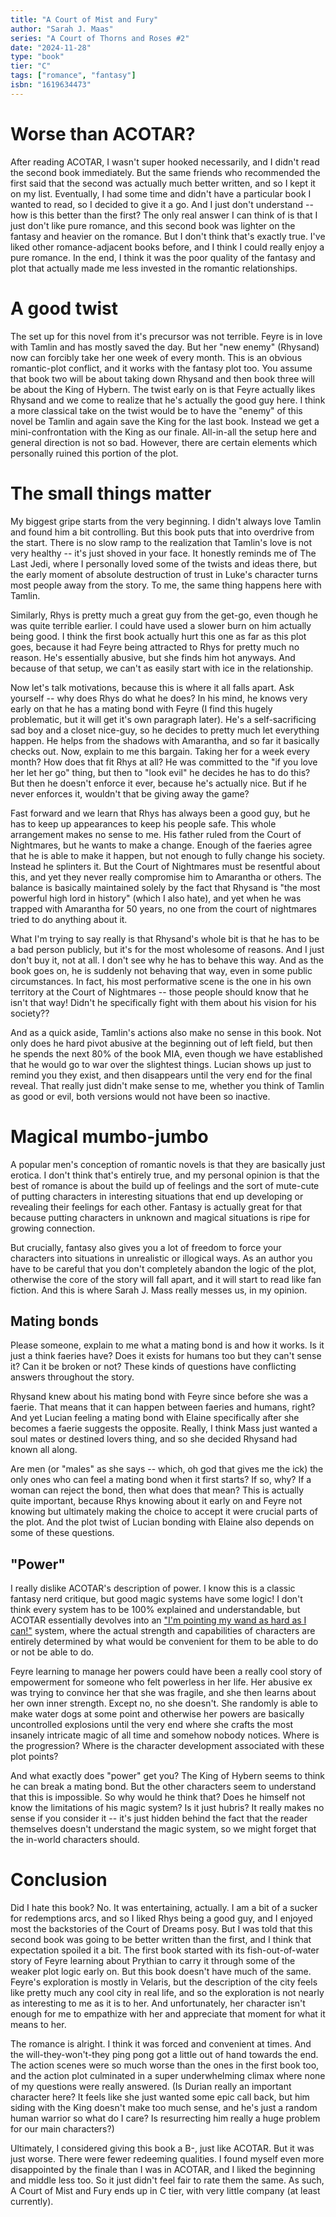```yaml
---
title: "A Court of Mist and Fury"
author: "Sarah J. Maas"
series: "A Court of Thorns and Roses #2"
date: "2024-11-28"
type: "book"
tier: "C"
tags: ["romance", "fantasy"]
isbn: "1619634473"
---
```


# Worse than ACOTAR?
After reading ACOTAR, I wasn't super hooked necessarily, and I didn't read the second book immediately. But the same friends who recommended the first said that the second was actually much better written, and so I kept it on my list. Eventually, I had some time and didn't have a particular book I wanted to read, so I decided to give it a go. And I just don't understand -- how is this better than the first? The only real answer I can think of is that I just don't like pure romance, and this second book was lighter on the fantasy and heavier on the romance. But I don't think that's exactly true. I've liked other romance-adjacent books before, and I think I could really enjoy a pure romance. In the end, I think it was the poor quality of the fantasy and plot that actually made me less invested in the romantic relationships.

# A good twist
The set up for this novel from it's precursor was not terrible. Feyre is in love with Tamlin and has mostly saved the day. But her "new enemy" (Rhysand) now can forcibly take her one week of every month. This is an obvious romantic-plot conflict, and it works with the fantasy plot too. You assume that book two will be about taking down Rhysand and then book three will be about the King of Hybern. The twist early on is that Feyre actually likes Rhysand and we come to realize that he's actually the good guy here. I think a more classical take on the twist would be to have the "enemy" of this novel be Tamlin and again save the King for the last book. Instead we get a mini-confrontation with the King as our finale. All-in-all the setup here and general direction is not so bad. However, there are certain elements which personally ruined this portion of the plot.

# The small things matter
My biggest gripe starts from the very beginning. I didn't always love Tamlin and found him a bit controlling. But this book puts that into overdrive from the start. There is no slow ramp to the realization that Tamlin's love is not very healthy -- it's just shoved in your face. It honestly reminds me of The Last Jedi, where I personally loved some of the twists and ideas there, but the early moment of absolute destruction of trust in Luke's character turns most people away from the story. To me, the same thing happens here with Tamlin.

Similarly, Rhys is pretty much a great guy from the get-go, even though he was quite terrible earlier. I could have used a slower burn on him actually being good. I think the first book actually hurt this one as far as this plot goes, because it had Feyre being attracted to Rhys for pretty much no reason. He's essentially abusive, but she finds him hot anyways. And because of that setup, we can't as easily start with ice in the relationship.

Now let's talk motivations, because this is where it all falls apart. Ask yourself -- why does Rhys do what he does? In his mind, he knows very early on that he has a mating bond with Feyre (I find this hugely problematic, but it will get it's own paragraph later). He's a self-sacrificing sad boy and a closet nice-guy, so he decides to pretty much let everything happen. He helps from the shadows with Amarantha, and so far it basically checks out. Now, explain to me this bargain. Taking her for a week every month? How does that fit Rhys at all? He was committed to the "if you love her let her go" thing, but then to "look evil" he decides he has to do this? But then he doesn't enforce it ever, because he's actually nice. But if he never enforces it, wouldn't that be giving away the game?

Fast forward and we learn that Rhys has always been a good guy, but he has to keep up appearances to keep his people safe. This whole arrangement makes no sense to me. His father ruled from the Court of Nightmares, but he wants to make a change. Enough of the faeries agree that he is able to make it happen, but not enough to fully change his society. Instead he splinters it. But the Court of Nightmares must be resentful about this, and yet they never really compromise him to Amarantha or others. The balance is basically maintained solely by the fact that Rhysand is "the most powerful high lord in history" (which I also hate), and yet when he was trapped with Amarantha for 50 years, no one from the court of nightmares tried to do anything about it.

What I'm trying to say really is that Rhysand's whole bit is that he has to be a bad person publicly, but it's for the most wholesome of reasons. And I just don't buy it, not at all. I don't see why he has to behave this way. And as the book goes on, he is suddenly not behaving that way, even in some public circumstances. In fact, his most performative scene is the one in his own territory at the Court of Nightmares -- those people should know that he isn't that way! Didn't he specifically fight with them about his vision for his society??

And as a quick aside, Tamlin's actions also make no sense in this book. Not only does he hard pivot abusive at the beginning out of left field, but then he spends the next 80% of the book MIA, even though we have established that he would go to war over the slightest things. Lucian shows up just to remind you they exist, and then disappears until the very end for the final reveal. That really just didn't make sense to me, whether you think of Tamlin as good or evil, both versions would not have been so inactive.

# Magical mumbo-jumbo
A popular men's conception of romantic novels is that they are basically just erotica. I don't think that's entirely true, and my personal opinion is that the best of romance is about the build up of feelings and the sort of mute-cute of putting characters in interesting situations that end up developing or revealing their feelings for each other. Fantasy is actually great for that because putting characters in unknown and magical situations is ripe for growing connection.

But crucially, fantasy also gives you a lot of freedom to force your characters into situations in unrealistic or illogical ways. As an author you have to be careful that you don't completely abandon the logic of the plot, otherwise the core of the story will fall apart, and it will start to read like fan fiction. And this is where Sarah J. Mass really messes us, in my opinion.

## Mating bonds
Please someone, explain to me what a mating bond is and how it works. Is it just a think faeries have? Does it exists for humans too but they can't sense it? Can it be broken or not? These kinds of questions have conflicting answers throughout the story.

Rhysand knew about his mating bond with Feyre since before she was a faerie. That means that it can happen between faeries and humans, right? And yet Lucian feeling a mating bond with Elaine specifically after she becomes a faerie suggests the opposite. Really, I think Mass just wanted a soul mates or destined lovers thing, and so she decided Rhysand had known all along.

Are men (or "males" as she says -- which, oh god that gives me the ick) the only ones who can feel a mating bond when it first starts? If so, why? If a woman can reject the bond, then what does that mean? This is actually quite important, because Rhys knowing about it early on and Feyre not knowing but ultimately making the choice to accept it were crucial parts of the plot. And the plot twist of Lucian bonding with Elaine also depends on some of these questions.

## "Power"
I really dislike ACOTAR's description of power. I know this is a classic fantasy nerd critique, but good magic systems have some logic! I don't think every system has to be 100% explained and understandable, but ACOTAR essentially devolves into an ["I'm pointing my wand as hard as I can!"](https://youtu.be/YsYWT5Q_R_w?si=u6BU0AJJf8dreL4S&t=99) system, where the actual strength and capabilities of characters are entirely determined by what would be convenient for them to be able to do or not be able to do.

Feyre learning to manage her powers could have been a really cool story of empowerment for someone who felt powerless in her life. Her abusive ex was trying to convince her that she was fragile, and she then learns about her own inner strength. Except no, no she doesn't. She randomly is able to make water dogs at some point and otherwise her powers are basically uncontrolled explosions until the very end where she crafts the most insanely intricate magic of all time and somehow nobody notices. Where is the progression? Where is the character development associated with these plot points?

And what exactly does "power" get you? The King of Hybern seems to think he can break a mating bond. But the other characters seem to understand that this is impossible. So why would he think that? Does he himself not know the limitations of his magic system? Is it just hubris? It really makes no sense if you consider it -- it's just hidden behind the fact that the reader themselves doesn't understand the magic system, so we might forget that the in-world characters should.

# Conclusion
Did I hate this book? No. It was entertaining, actually. I am a bit of a sucker for redemptions arcs, and so I liked Rhys being a good guy, and I enjoyed most the backstories of the Court of Dreams posy. But I was told that this second book was going to be better written than the first, and I think that expectation spoiled it a bit. The first book started with its fish-out-of-water story of Feyre learning about Prythian to carry it through some of the weaker plot logic early on. But this book doesn't have much of the same. Feyre's exploration is mostly in Velaris, but the description of the city feels like pretty much any cool city in real life, and so the exploration is not nearly as interesting to me as it is to her. And unfortunately, her character isn't enough for me to empathize with her and appreciate that moment for what it means to her.

The romance is alright. I think it was forced and convenient at times. And the will-they-won't-they ping pong got a little out of hand towards the end. The action scenes were so much worse than the ones in the first book too, and the action plot culminated in a super underwhelming climax where none of my questions were really answered. (Is Durian really an important character here? It feels like she just wanted some epic call back, but him siding with the King doesn't make too much sense, and he's just a random human warrior so what do I care? Is resurrecting him really a huge problem for our main characters?)

Ultimately, I considered giving this book a B-, just like ACOTAR. But it was just worse. There were fewer redeeming qualities. I found myself even more disappointed by the finale than I was in ACOTAR, and I liked the beginning and middle less too. So it just didn't feel fair to rate them the same. As such, A Court of Mist and Fury ends up in C tier, with very little company (at least currently).

